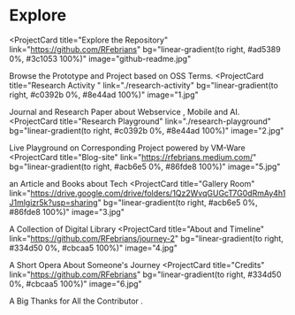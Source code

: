 # Explore 

<ProjectCard
  title="Explore the Repository"
  link="https://github.com/RFebrians"
  bg="linear-gradient(to right, #ad5389 0%, #3c1053 100%)"
  image="github-readme.jpg"
>
  Browse the Prototype and Project based on OSS Terms. 
</ProjectCard>
<ProjectCard
  title="Research Activity "
  link="./research-activity"
  bg="linear-gradient(to right, #c0392b 0%, #8e44ad 100%)"
  image="1.jpg"
>
  Journal and Research Paper about Webservice , Mobile and AI.
</ProjectCard>
<ProjectCard
  title="Research Playground"
  link="./research-playground"
  bg="linear-gradient(to right, #c0392b 0%, #8e44ad 100%)"
  image="2.jpg"
>
  Live Playground on Corresponding Project powered by VM-Ware
</ProjectCard>
<ProjectCard
  title="Blog-site"
  link="https://rfebrians.medium.com/"
  bg="linear-gradient(to right, #acb6e5 0%, #86fde8 100%)"
  image="5.jpg"
>
  an Article and Books about Tech
</ProjectCard>
<ProjectCard
  title="Gallery Room"
  link="https://drive.google.com/drive/folders/1Qz2WvqGUGcT7G0dRmAy4h1J1mlgizr5k?usp=sharing"
  bg="linear-gradient(to right, #acb6e5 0%, #86fde8 100%)"
  image="3.jpg"
>
  A Collection of Digital Library
</ProjectCard>
<ProjectCard
  title="About and Timeline"
  link="https://github.com/RFebrians/journey-2"
  bg="linear-gradient(to right, #334d50 0%, #cbcaa5 100%)"
  image="4.jpg"
>
  A Short Opera About Someone's Journey
</ProjectCard>
<ProjectCard
  title="Credits"
  link="https://github.com/RFebrians"
  bg="linear-gradient(to right, #334d50 0%, #cbcaa5 100%)"
  image="6.jpg"
>
  A Big Thanks for All the Contributor .
</ProjectCard>
